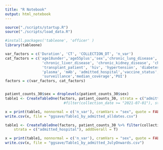 ```yaml
---
title: "R Notebook"
output: html_notebook
---
```


```r
source("./scripts/startup.R")
source("./scripts/load_data.R")
```

```r
#install.packages('tableone', 'officer' )
library(tableone)

var_factors = c('Duration', 'CT', 'COLLECTION_DT', 'n_var')
cat_factors = c('age18under','age55plus','sex','chronic_lung_disease',
                 'chronic_liver_disease', 'chronic_kidney_disease', 'chronic_heart_disease', 
                 'transplant_patient', 'hiv', 'hypertension', 'diabetes', 'cancer', 'obesity', 
                 'plasma', 'mAb', 'admitted_hospital','vaccine_status', 'vocDelta', 'vocAlpha','test',
                 'surveillance','median_coverage','PUI')
factors = c(var_factors, cat_factors)


patient_counts_30$sex = droplevels(patient_counts_30$sex)
table1 <- CreateTableOne(factors, patient_counts_30, strata = c("admitted_hospital"), addOverall = T) #%>% 
                           #filter(collection_date >= "2021-07-01"), strata = c("admitted_hospital"))

x = print(table1, nonnormal = c('n_var'), cramVars = "sex", quote = FALSE, noSpaces = T)
write.csv(x, file = "ggsave/Table1_by_admitted_alldates.csv")

```

```r
table1 <- CreateTableOne(factors, patient_counts_30 %>% filter(collection_date >= "2021-07-01"),
    strata = c("admitted_hospital"), addOverall = T)

x = print(table1, nonnormal = c('n_var'), cramVars = "sex", quote = FALSE, noSpaces = T)
write.csv(x, file = "ggsave/Table1_by_admitted_JulyOnwards.csv")

```

